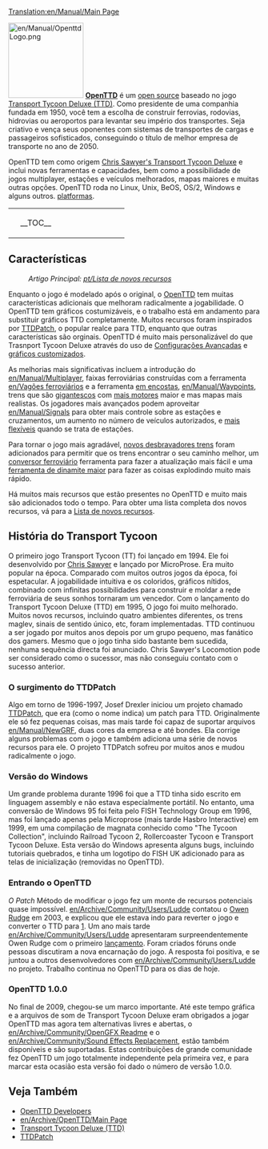 [[Translation:en/Manual/Main Page]]
{{pt/Manual/Tabela de conteúdos}}

[[File:en/Manual/OpenttdLogo.png|left|150px]]
[http://www.openttd.org/ '''OpenTTD'''] é um [http://pt.wikipedia.org/wiki/Código_aberto open source] baseado no jogo [http://pt.wikipedia.org/wiki/Transport_Tycoon Transport Tycoon Deluxe (TTD)]. Como presidente de uma companhia fundada em 1950, você tem a escolha de construir ferrovias, rodovias, hidrovias ou aeroportos para levantar seu império dos transportes. Seja criativo e vença seus oponentes com sistemas de transportes de cargas e passageiros sofisticados, conseguindo o título de melhor empresa de transporte no ano de 2050.

OpenTTD tem como origem [http://www.chrissawyer.com/info.htm Chris Sawyer's Transport Tycoon Deluxe] e inclui novas ferramentas e capacidades, bem como a possibilidade de jogos multiplayer, estações e veículos melhorados, mapas maiores e muitas outras opções. OpenTTD roda no Linux, Unix, BeOS, OS/2, Windows e alguns outros.
[[en/Archive/Compilation and Ports/Operating system|platformas]].

{| align="center"
|colspan=2 style="background:none; border:0px"|
|width=200 style="background:none; border:0px"| __TOC__
|style="background:none; border:0px"| [[File:en/Manual/Intro screen.png|frame|center|OpenTTD [[en/Manual/Game interface#main-window-contents|tela de introdução]]]]
|}

==Características==
:''Artigo Principal: [[pt/Lista de novos recursos]]''

Enquanto o jogo é modelado após o original, o [http://www.openttd.org/ OpenTTD] tem muitas características adicionais que melhoram radicalmente a jogabilidade. O OpenTTD tem gráficos costumizáveis, e o trabalho está em andamento para substituir gráficos TTD completamente. Muitos recursos foram inspirados por [http://www.ttdpatch.net/ TTDPatch], o popular realce para TTD, enquanto que outras características são orginais. OpenTTD é muito mais personalizável do que Trasnport Tycoon Deluxe através do uso de [[pt/Configurações Avançadas|Configurações Avançadas]] e [[en/Manual/NewGRF|gráficos customizados]].

As melhorias mais significativas incluem a introdução do [[en/Manual/Multiplayer]], faixas ferroviárias construídas com a ferramenta [[en/Vagões ferroviários]] e a ferramenta [[pt/Construção em encostas|em encostas]], [[en/Manual/Waypoints]], trens que são [[pt/Trens gigantescos|gigantescos]] com [[en/Archive/Manual/Multiheaded trains|mais motores]] maior e mas mapas mais realistas. Os jogadores mais avançados podem aproveitar [[en/Manual/Signals]] para obter mais controle sobre as estações e cruzamentos, um aumento no número de veículos autorizados, e  [[pt/Estações não uniformes|mais flexíveis]] quando se trata de estações.

Para tornar o jogo mais agradável, [[en/Archive/Manual/Yet Another PBS Patch|novos desbravadores trens]] foram adicionados para permitir que os trens encontrar o seu caminho melhor, um [[en/Manual/Convert rail|conversor ferroviário]] ferramenta para fazer a atualização mais fácil e uma [[en/Archive/Manual/Settings/Extra dynamite|ferramenta de dinamite maior]] para fazer as coisas explodindo muito mais rápido.

Há muitos mais recursos que estão presentes no OpenTTD e muito mais são adicionados todo o tempo. Para obter uma lista completa dos novos recursos, vá para a [[pt/Lista de novos recursos|Lista de novos recursos]].

==História do Transport Tycoon==
O primeiro jogo Transport Tycoon (TT) foi lançado em 1994. Ele foi desenvolvido por [http://www.chrissawyer.com/ Chris Sawyer] e lançado por MicroProse. 
Era muito popular na época. Comparado com muitos outros jogos da época, foi espetacular. A jogabilidade intuitiva e os coloridos, gráficos nítidos, combinado com infinitas possibilidades para construir e moldar a rede ferroviária de seus sonhos tornaram um vencedor.
Com o lançamento do Transport Tycoon Deluxe (TTD) em 1995, O jogo foi muito melhorado. Muitos novos recursos, incluindo quatro ambientes diferentes, os trens maglev, sinais de sentido único, etc, foram implementadas. TTD continuou a ser jogado por muitos anos depois por um grupo pequeno, mas fanático dos gamers. Mesmo que o jogo tinha sido bastante bem sucedida, nenhuma sequência directa foi anunciado. Chris Sawyer's Locomotion pode ser considerado como o sucessor, mas não conseguiu contato com o sucesso anterior.

===O surgimento do TTDPatch===
Algo em torno de 1996-1997, Josef Drexler iniciou um projeto chamado [http://www.ttdpatch.net/ TTDPatch], que era (como o nome indica) um patch para TTD. Originalmente ele só fez pequenas coisas, mas mais tarde foi capaz de suportar arquivos [[en/Manual/NewGRF]], duas cores da empresa e até bondes. Ela corrige alguns problemas com o jogo e também adiciona uma série de novos recursos para ele. O projeto TTDPatch sofreu por muitos anos e mudou radicalmente o jogo.

===Versão do Windows===
Um grande problema durante 1996 foi que a TTD tinha sido escrito em linguagem assembly e não estava especialmente portátil. No entanto, uma conversão de Windows 95 foi feita pelo FISH Technology Group em 1996, mas foi lançado apenas pela Microprose (mais tarde Hasbro Interactive) em 1999, em uma compilação de magnata conhecido como "The Tycoon Collection", incluindo Railroad Tycoon 2, Rollercoaster Tycoon e Transport Tycoon Deluxe. Esta versão do Windows apresenta alguns bugs, incluindo tutoriais quebrados, e tinha um logotipo do FISH UK adicionado para as telas de inicialização (removidas no OpenTTD).

===Entrando o OpenTTD===
''O Patch'' Método de modificar o jogo fez um monte de recursos potenciais quase impossível. [[en/Archive/Community/Users/Ludde]] contatou o [http://www.tt-forums.net/ Owen Rudge] em 2003, e explicou que ele estava indo para reverter o jogo e converter o TTD para [http://pt.wikipedia.org/wiki/C_(linguagem_de_programação)C]. Um ano mais tarde [[en/Archive/Community/Users/Ludde]] apresentaram surpreendentemente Owen Rudge com o primeiro [http://pt.wikipedia.org/wiki/Liberação_de_software lançamento]. Foram criados fóruns onde pessoas discutiram a nova encarnação do jogo. A resposta foi positiva, e se juntou a outros desenvolvedores com [[en/Archive/Community/Users/Ludde]] no projeto. Trabalho continua no OpenTTD para os dias de hoje.

===OpenTTD 1.0.0===
No final de 2009, chegou-se um marco importante. Até este tempo gráfica e a arquivos de som de Transport Tycoon Deluxe eram obrigados a jogar OpenTTD mas agora tem alternativas livres e abertas, o [[en/Archive/Community/OpenGFX Readme]] e o [[en/Archive/Community/Sound Effects Replacement]], estão também disponíveis e são suportadas. Estas contribuições de grande comunidade fez OpenTTD um jogo totalmente independente pela primeira vez, e para marcar esta ocasião esta versão foi dado o número de versão 1.0.0.

==Veja Também==
*[[en/Archive/Community/Developers|OpenTTD Developers]]
*[[en/Archive/OpenTTD/Main Page]]
*[http://pt.wikipedia.org/wiki/Transport_Tycoon Transport Tycoon Deluxe (TTD)]
*[http://www.ttdpatch.net/ TTDPatch]